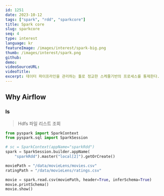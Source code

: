```yaml
---
id: 1251
date: 2023-10-12
tags: ["spark", "rdd", "sparkcore"]
title: Spark core
slug: sparkcore
seq: 4
type: interest
language: kr
featureImage: /images/interest/spark-big.png
thumb: /images/interest/spark.png
github:
demo:
videoSourceURL:
videoTitle:
excerpt: 데이터 파이프라인을 관리하는 툴로 정교한 스케쥴기반의 프로세스를 통제한다.
---
```


## Why Airflow

### ls

> Hdfs 파일 리스트 조회

```python
from pyspark import SparkContext
from pyspark.sql import SparkSession

# sc = SparkContext(appName="sparkRdd")
spark = SparkSession.builder.appName(
    "sparkRdd").master("local[2]").getOrCreate()

moviePath = "/data/movieLens/movies.csv"
ratingPath = "/data/movieLens/ratings.csv"

movie = spark.read.csv(moviePath, header=True, inferSchema=True)
movie.printSchema()
movie.show()
```

<SearchLabel
  script="/home/yknam/pythonfiles/pyspark/sparkRdd.py"
  txt="spark rdd example"
  port="7878"
/>
